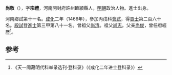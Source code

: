 '''尚敬'''（{{bd|1430年||？}}），字'''宗禮'''，河南開封府許州臨潁縣人，[[明朝|明朝]]政治人物。進士出身。

河南鄉試第十一名。[[成化|成化]]二年（1466年），參加丙戌科[[會試|會試]]，得[[貢士|貢士]]第二百六十名。[[殿試|殿試]]登[[進士|進士]]第三甲第八十一名。曾祖父[[尚清|尚清]]。祖父[[尚志|尚志]]。父亲[[尚俊|尚俊]]，曾任府經歷<ref>《天一阁藏明代科举录选刊·登科录》（《成化二年进士登科录》）</ref>。

==参考==
{{reflist}}
{{明朝人物小作品}}
{{成化二年丙戌科殿試金榜}}